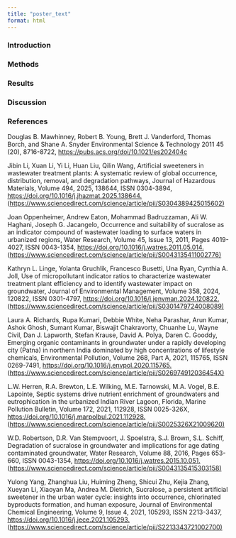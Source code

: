 ```yaml
---
title: "poster_text"
format: html
---
```


### Introduction

### Methods

### Results

### Discussion

### References

Douglas B. Mawhinney, Robert B. Young, Brett J. Vanderford, Thomas Borch, and Shane A. Snyder Environmental Science & Technology 2011 45 (20), 8716-8722, <https://pubs.acs.org/doi/10.1021/es202404c>

Jibin Li, Xuan Li, Yi Li, Huan Liu, Qilin Wang, Artificial sweeteners in wastewater treatment plants: A systematic review of global occurrence, distribution, removal, and degradation pathways, Journal of Hazardous Materials, Volume 494, 2025, 138644, ISSN 0304-3894, <https://doi.org/10.1016/j.jhazmat.2025.138644.> (<https://www.sciencedirect.com/science/article/pii/S0304389425015602)>

Joan Oppenheimer, Andrew Eaton, Mohammad Badruzzaman, Ali W. Haghani, Joseph G. Jacangelo, Occurrence and suitability of sucralose as an indicator compound of wastewater loading to surface waters in urbanized regions, Water Research, Volume 45, Issue 13, 2011, Pages 4019-4027, ISSN 0043-1354, <https://doi.org/10.1016/j.watres.2011.05.014.> (<https://www.sciencedirect.com/science/article/pii/S0043135411002776)>

Kathryn L. Linge, Yolanta Gruchlik, Francesco Busetti, Una Ryan, Cynthia A. Joll, Use of micropollutant indicator ratios to characterize wastewater treatment plant efficiency and to identify wastewater impact on groundwater, Journal of Environmental Management, Volume 358, 2024, 120822, ISSN 0301-4797, <https://doi.org/10.1016/j.jenvman.2024.120822.> (<https://www.sciencedirect.com/science/article/pii/S0301479724008089)>

Laura A. Richards, Rupa Kumari, Debbie White, Neha Parashar, Arun Kumar, Ashok Ghosh, Sumant Kumar, Biswajit Chakravorty, Chuanhe Lu, Wayne Civil, Dan J. Lapworth, Stefan Krause, David A. Polya, Daren C. Gooddy, Emerging organic contaminants in groundwater under a rapidly developing city (Patna) in northern India dominated by high concentrations of lifestyle chemicals, Environmental Pollution, Volume 268, Part A, 2021, 115765, ISSN 0269-7491, <https://doi.org/10.1016/j.envpol.2020.115765.> (<https://www.sciencedirect.com/science/article/pii/S026974912036454X)>

L.W. Herren, R.A. Brewton, L.E. Wilking, M.E. Tarnowski, M.A. Vogel, B.E. Lapointe, Septic systems drive nutrient enrichment of groundwaters and eutrophication in the urbanized Indian River Lagoon, Florida, Marine Pollution Bulletin, Volume 172, 2021, 112928, ISSN 0025-326X, <https://doi.org/10.1016/j.marpolbul.2021.112928.> (<https://www.sciencedirect.com/science/article/pii/S0025326X21009620)>

W.D. Robertson, D.R. Van Stempvoort, J. Spoelstra, S.J. Brown, S.L. Schiff, Degradation of sucralose in groundwater and implications for age dating contaminated groundwater, Water Research, Volume 88, 2016, Pages 653-660, ISSN 0043-1354, <https://doi.org/10.1016/j.watres.2015.10.051.> (<https://www.sciencedirect.com/science/article/pii/S0043135415303158)>

Yulong Yang, Zhanghua Liu, Huiming Zheng, Shicui Zhu, Kejia Zhang, Xueyan Li, Xiaoyan Ma, Andrea M. Dietrich, Sucralose, a persistent artificial sweetener in the urban water cycle: insights into occurrence, chlorinated byproducts formation, and human exposure, Journal of Environmental Chemical Engineering, Volume 9, Issue 4, 2021, 105293, ISSN 2213-3437, <https://doi.org/10.1016/j.jece.2021.105293.> (<https://www.sciencedirect.com/science/article/pii/S2213343721002700)>

